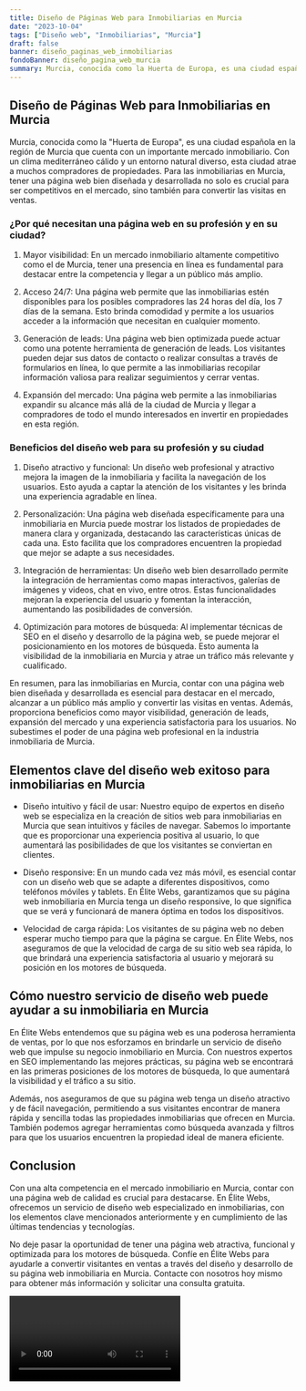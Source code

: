 ```yaml
---
title: Diseño de Páginas Web para Inmobiliarias en Murcia
date: "2023-10-04"
tags: ["Diseño web", "Inmobiliarias", "Murcia"]
draft: false
banner: diseño_paginas_web_inmobiliarias
fondoBanner: diseño_pagina_web_murcia
summary: Murcia, conocida como la Huerta de Europa, es una ciudad española en la región de Murcia que cuenta con un importante mercado inmobiliario. Con un clima mediterráneo cálido y un entorno natural diverso, esta ciudad atrae a muchos compradores de propiedades. Para las inmobiliarias en Murcia, tener una página web bien diseñada y desarrollada no solo es crucial para ser competitivos en el mercado, sino también para convertir las visitas en ventas.
---
```



## Diseño de Páginas Web para Inmobiliarias en Murcia

Murcia, conocida como la "Huerta de Europa", es una ciudad española en la región de Murcia que cuenta con un importante mercado inmobiliario. Con un clima mediterráneo cálido y un entorno natural diverso, esta ciudad atrae a muchos compradores de propiedades. Para las inmobiliarias en Murcia, tener una página web bien diseñada y desarrollada no solo es crucial para ser competitivos en el mercado, sino también para convertir las visitas en ventas.

### ¿Por qué necesitan una página web en su profesión y en su ciudad?

1. Mayor visibilidad: En un mercado inmobiliario altamente competitivo como el de Murcia, tener una presencia en línea es fundamental para destacar entre la competencia y llegar a un público más amplio.

2. Acceso 24/7: Una página web permite que las inmobiliarias estén disponibles para los posibles compradores las 24 horas del día, los 7 días de la semana. Esto brinda comodidad y permite a los usuarios acceder a la información que necesitan en cualquier momento.

3. Generación de leads: Una página web bien optimizada puede actuar como una potente herramienta de generación de leads. Los visitantes pueden dejar sus datos de contacto o realizar consultas a través de formularios en línea, lo que permite a las inmobiliarias recopilar información valiosa para realizar seguimientos y cerrar ventas.

4. Expansión del mercado: Una página web permite a las inmobiliarias expandir su alcance más allá de la ciudad de Murcia y llegar a compradores de todo el mundo interesados en invertir en propiedades en esta región.

### Beneficios del diseño web para su profesión y su ciudad

1. Diseño atractivo y funcional: Un diseño web profesional y atractivo mejora la imagen de la inmobiliaria y facilita la navegación de los usuarios. Esto ayuda a captar la atención de los visitantes y les brinda una experiencia agradable en línea.

2. Personalización: Una página web diseñada específicamente para una inmobiliaria en Murcia puede mostrar los listados de propiedades de manera clara y organizada, destacando las características únicas de cada una. Esto facilita que los compradores encuentren la propiedad que mejor se adapte a sus necesidades.

3. Integración de herramientas: Un diseño web bien desarrollado permite la integración de herramientas como mapas interactivos, galerías de imágenes y videos, chat en vivo, entre otros. Estas funcionalidades mejoran la experiencia del usuario y fomentan la interacción, aumentando las posibilidades de conversión.

4. Optimización para motores de búsqueda: Al implementar técnicas de SEO en el diseño y desarrollo de la página web, se puede mejorar el posicionamiento en los motores de búsqueda. Esto aumenta la visibilidad de la inmobiliaria en Murcia y atrae un tráfico más relevante y cualificado.

En resumen, para las inmobiliarias en Murcia, contar con una página web bien diseñada y desarrollada es esencial para destacar en el mercado, alcanzar a un público más amplio y convertir las visitas en ventas. Además, proporciona beneficios como mayor visibilidad, generación de leads, expansión del mercado y una experiencia satisfactoria para los usuarios. No subestimes el poder de una página web profesional en la industria inmobiliaria de Murcia.

<GifSeo />

<Cta />

## Elementos clave del diseño web exitoso para inmobiliarias en Murcia

- Diseño intuitivo y fácil de usar: Nuestro equipo de expertos en diseño web se especializa en la creación de sitios web para inmobiliarias en Murcia que sean intuitivos y fáciles de navegar. Sabemos lo importante que es proporcionar una experiencia positiva al usuario, lo que aumentará las posibilidades de que los visitantes se conviertan en clientes.

- Diseño responsive: En un mundo cada vez más móvil, es esencial contar con un diseño web que se adapte a diferentes dispositivos, como teléfonos móviles y tablets. En Élite Webs, garantizamos que su página web inmobiliaria en Murcia tenga un diseño responsive, lo que significa que se verá y funcionará de manera óptima en todos los dispositivos.

- Velocidad de carga rápida: Los visitantes de su página web no deben esperar mucho tiempo para que la página se cargue. En Élite Webs, nos aseguramos de que la velocidad de carga de su sitio web sea rápida, lo que brindará una experiencia satisfactoria al usuario y mejorará su posición en los motores de búsqueda.

## Cómo nuestro servicio de diseño web puede ayudar a su inmobiliaria en Murcia

En Élite Webs entendemos que su página web es una poderosa herramienta de ventas, por lo que nos esforzamos en brindarle un servicio de diseño web que impulse su negocio inmobiliario en Murcia. Con nuestros expertos en SEO implementando las mejores prácticas, su página web se encontrará en las primeras posiciones de los motores de búsqueda, lo que aumentará la visibilidad y el tráfico a su sitio.

Además, nos aseguramos de que su página web tenga un diseño atractivo y de fácil navegación, permitiendo a sus visitantes encontrar de manera rápida y sencilla todas las propiedades inmobiliarias que ofrecen en Murcia. También podemos agregar herramientas como búsqueda avanzada y filtros para que los usuarios encuentren la propiedad ideal de manera eficiente.

## Conclusion

Con una alta competencia en el mercado inmobiliario en Murcia, contar con una página web de calidad es crucial para destacarse. En Élite Webs, ofrecemos un servicio de diseño web especializado en inmobiliarias, con los elementos clave mencionados anteriormente y en cumplimiento de las últimas tendencias y tecnologías.

No deje pasar la oportunidad de tener una página web atractiva, funcional y optimizada para los motores de búsqueda. Confíe en Élite Webs para ayudarle a convertir visitantes en ventas a través del diseño y desarrollo de su página web inmobiliaria en Murcia. Contacte con nosotros hoy mismo para obtener más información y solicitar una consulta gratuita.

<Video />

<CtaBot job="Inmobiliarias" city="Murcia" />

<Gmaps query="Murcia+españa+maps" />
